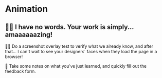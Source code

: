 # Animation

## 👨‍💼 I have no words. Your work is simply... amaaaaaazing!

👨‍💼 Do a screenshot overlay test to verify what we already know, and after that... I can't wait to see your designers' faces when they load the page in a browser!

📝 Take some notes on what you've just learned, and quickly fill out the feedback form.
